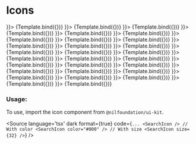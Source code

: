 

<Meta title="Icons" component={IconStoryWidget} />


# Icons

<Canvas isColumn={true}>
  <Story name="Heart" args={{icon: <HeartIcon />}}>
    {Template.bind({})}
  </Story>
  <Story name="Search" args={{icon: <SearchIcon />}}>
    {Template.bind({})}
  </Story>
  <Story name="Complete" args={{icon: <CompleteIcon />}}>
    {Template.bind({})}
  </Story>
  <Story name="Cancel" args={{icon: <CancelIcon />}}>
    {Template.bind({})}
  </Story>
  <Story name="Close" args={{icon: <CloseIcon />}}>
    {Template.bind({})}
  </Story>
  <Story name="Warning" args={{icon: <WarningIcon />}}>
    {Template.bind({})}
  </Story>
  <Story name="Info" args={{icon: <InfoIcon />}}>
    {Template.bind({})}
  </Story>
  <Story name="Menu" args={{icon: <MenuIcon />}}>
    {Template.bind({})}
  </Story>
  <Story name="Profile" args={{icon: <ProfileIcon />}}>
    {Template.bind({})}
  </Story>
  <Story name="Resize" args={{icon: <ResizeIcon />}}>
    {Template.bind({})}
  </Story>
  <Story name="Plus" args={{icon: <PlusIcon />}}>
    {Template.bind({})}
  </Story>
  <Story name="Minus" args={{icon: <MinusIcon />}}>
    {Template.bind({})}
  </Story>
  <Story name="Login" args={{icon: <LoginIcon />}}>
    {Template.bind({})}
  </Story>
  <Story name="Logout" args={{icon: <LogoutIcon />}}>
    {Template.bind({})}
  </Story>
  <Story name="Fit To Screen" args={{icon: <FitToScreenIcon />}}>
    {Template.bind({})}
  </Story>
  <Story name="Code" args={{icon: <CodeIcon />}}>
    {Template.bind({})}
  </Story>
  <Story name="Chart" args={{icon: <ChartIcon />}}>
    {Template.bind({})}
  </Story>
  <Story name="Chevron Down" args={{icon: <ChevronDownIcon />}}>
    {Template.bind({})}
  </Story>
  <Story name="Chevron Up" args={{icon: <ChevronUpIcon />}}>
    {Template.bind({})}
  </Story>
  <Story name="Chevron Right" args={{icon: <ChevronRightIcon />}}>
    {Template.bind({})}
  </Story>
  <Story name="Chevron Left" args={{icon: <ChevronLeftIcon />}}>
    {Template.bind({})}
  </Story>
  <Story name="Caret Up" args={{icon: <CaretUpIcon />}}>
    {Template.bind({})}
  </Story>
  <Story name="Caret Down" args={{icon: <CaretDownIcon />}}>
    {Template.bind({})}
  </Story>
  <Story name="Github" args={{icon: <GithubIcon />}}>
    {Template.bind({})}
  </Story>
  <Story name="Separator" args={{icon: <SeparatorIcon />}}>
    {Template.bind({})}
  </Story>
  <Story name="Twitter" args={{icon: <TwitterIcon />}}>
    {Template.bind({})}
  </Story>
  <Story name="Linkedin" args={{icon: <LinkedinIcon />}}>
    {Template.bind({})}
  </Story>
  <Story name="Discord" args={{icon: <DiscordIcon />}}>
    {Template.bind({})}
  </Story>
  <Story name="Telegram" args={{icon: <TelegramIcon />}}>
    {Template.bind({})}
  </Story>
</Canvas>

<ArgsTable of={HeartIcon} />

### Usage:

To use, import the icon component from `@nilfoundation/ui-kit`.

<Source
  language='tsx'
  dark
  format={true}
  code={`
        ...
        <SearchIcon />
        // With color
        <SearchIcon color="#000" />
        // With size
        <SearchIcon size={32} />
  `}
/>
